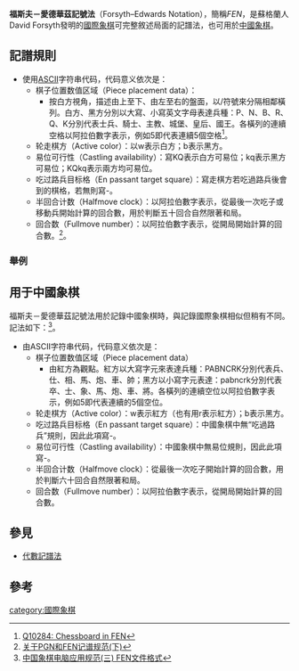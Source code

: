 '''福斯夫－愛德華茲記號法'''（Forsyth–Edwards Notation），簡稱''FEN''，是蘇格蘭人David Forsyth發明的[[國際象棋|國際象棋]]可完整敘述局面的記譜法，也可用於[[中國象棋|中國象棋]]。

==記譜規則==

*使用[[ASCII|ASCII]]字符串代码，代码意义依次是：
**棋子位置数值区域（Piece placement data）：
***按白方視角，描述由上至下、由左至右的盤面，以/符號來分隔相鄰橫列。白方、黑方分別以大寫、小寫英文字母表達兵種：P、N、B、R、Q、K分別代表士兵、騎士、主教、城堡、皇后、國王。各橫列的連續空格以阿拉伯數字表示，例如5即代表連續5個空格<ref>[http://203.64.52.212/~ACM/q10284.htm Q10284: Chessboard in FEN]{{dead link|date=2018年4月 |bot=InternetArchiveBot |fix-attempted=yes }}</ref>。
**轮走棋方（Active color）：以w表示白方；b表示黑方。
**易位可行性（Castling availability）：寫KQ表示白方可易位；kq表示黑方可易位；KQkq表示兩方均可易位。
**吃过路兵目标格（En passant target square）：寫走棋方若吃過路兵後會到的棋格，若無則寫''-''。
**半回合计数（Halfmove clock）：以阿拉伯數字表示，從最後一次吃子或移動兵開始計算的回合數，用於判斷五十回合自然限著和局。
**回合数（Fullmove number）：以阿拉伯數字表示，從開局開始計算的回合數。<ref>[http://www.xqbase.com/protocol/pgnfen2.htm 关于PGN和FEN记谱规范(下)]</ref>。

===舉例===

{{Chess diagram|=
|
|  
|=
 8 |rd|nd|bd|qd|kd|bd|nd|rd|=
 7 |pd|pd|pd|  |  |pd|pd|pd|=
 6 |  |  |  |  |pd|  |  |  |=
 5 |  |  |  |pd|pl|  |  |  |=
 4 |  |  |  |  |  |  |  |  |=
 3 |  |  |  |  |  |  |  |  |=
 2 |pl|pl|pl|pl|  |pl|pl|pl|=
 1 |rl|nl|bl|ql|kl|bl|nl|rl|=
    a  b  c  d  e  f  g  h
|第二回合時，黑方d兵前進兩步，因此白方若吃過路兵就會移到d6格，描寫法就是rnbqkbnr/ppp2ppp/4p3/3pP3/8/8/PPPP1PPP/RNBQKBNR b KQkq d6 0 2
}}

==用于中國象棋==
福斯夫－愛德華茲記號法用於記錄中國象棋時，與記錄國際象棋相似但稍有不同。記法如下：<ref>[http://www.xqbase.com/protocol/cchess_fen.htm 中国象棋电脑应用规范(三) FEN文件格式]</ref>。
*由ASCII字符串代码，代码意义依次是：
**棋子位置数值区域（Piece placement data）
***由紅方為觀點。紅方以大寫字元來表達兵種：PABNCRK分別代表兵、仕、相、馬、炮、車、帥；黑方以小寫字元表達：pabncrk分別代表卒、士、象、馬、炮、車、將。各橫列的連續空位以阿拉伯數字表示，例如5即代表連續的5個空位。
**轮走棋方（Active color）：w表示紅方（也有用r表示紅方）；b表示黑方。
**吃过路兵目标格（En passant target square）：中國象棋中無“吃過路兵”規則，因此此項寫''-''。
**易位可行性（Castling availability）：中國象棋中無易位規則，因此此項寫''-''。
**半回合计数（Halfmove clock）：從最後一次吃子開始計算的回合數，用於判斷六十回合自然限著和局。
**回合数（Fullmove number）：以阿拉伯數字表示，從開局開始計算的回合數。

==參見==
*[[代數記譜法|代數記譜法]]　　

==參考==
<div class="references-small">
<references/>
</div>

{{西洋棋}}

[[category:國際象棋|category:國際象棋]]